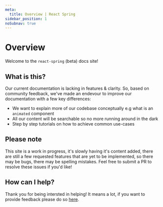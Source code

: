 ```yaml
---
meta:
  title: Overview | React Spring
sidebar_position: 1
noSubnav: true
---
```


# Overview

Welcome to the `react-spring` (beta) docs site!


<NavigationGrid cols={2} tiles={NAV_TILES} />

## What is this?

Our current documentation is lacking in features & clarity. So, based on
community feedback, we've made an endevour to improve our documentation with a
few key differences:

- We want to explain more of our codebase conceptually e.g what is an `animated`
  component
- All our content will be searchable so no more running around in the dark
- Step by step tutorials on how to achieve common use-cases

## Please note

This site is a work in progress, it's slowly having it's content added, there
are still a few requested features that are yet to be implemented, so there may
be bugs, there may be spelling mistakes. Feel free to submit a PR to resolve
these issues if you'd like!

## How can I help?

Thank you for being intersted in helping! It means a lot, if you want to provide
feedback please do so <a href="https://github.com/pmndrs/react-spring/discussions/1931">here</a>.
